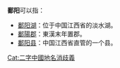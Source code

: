 '''鄱阳'''可以指：

* [[鄱阳湖|鄱阳湖]]：位于中国江西省的淡水湖。
* [[鄱陽郡|鄱陽郡]]：東漢末年置郡。
* [[鄱阳县|鄱阳县]]：中国江西省直管的一个县。

{{disambig}}

[[Cat:二字中國地名消歧義|Cat:二字中國地名消歧義]]